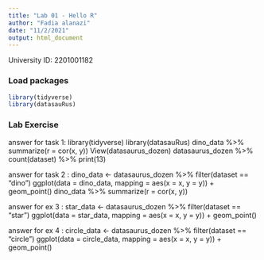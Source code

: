 ```yaml
---
title: "Lab 01 - Hello R"
author: "Fadia alanazi"
date: "11/2/2021"
output: html_document
---
```


University ID: 2201001182

### Load packages

```r
library(tidyverse) 
library(datasauRus)
```


### Lab Exercise
answer for task 1:
library(tidyverse) 
library(datasauRus)
dino_data %>% summarize(r = cor(x, y))
View(datasaurus_dozen) datasaurus_dozen %>% count(dataset) %>% print(13)

answer for task 2 :
dino_data <- datasaurus_dozen %>%
  filter(dataset == "dino")
ggplot(data = dino_data, mapping = aes(x = x, y = y)) + 
  geom_point()
  dino_data %>% summarize(r = cor(x, y))
  
  answer for ex 3 :
star_data <- datasaurus_dozen %>%
  filter(dataset == "star")
ggplot(data = star_data, mapping = aes(x = x, y = y)) + 
  geom_point()
  
  answer for ex 4 :
circle_data <- datasaurus_dozen %>%
  filter(dataset == "circle")
ggplot(data = circle_data, mapping = aes(x = x, y = y)) + 
  geom_point()
